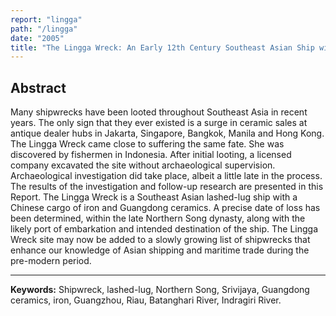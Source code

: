 ```yaml
---
report: "lingga"
path: "/lingga"
date: "2005"
title: "The Lingga Wreck: An Early 12th Century Southeast Asian Ship with a Chinese Cargo"
---
```


## Abstract

Many shipwrecks have been looted throughout Southeast Asia in recent years. The only sign that they ever existed is a surge in ceramic sales at antique dealer hubs in Jakarta, Singapore, Bangkok, Manila and Hong Kong.  The Lingga Wreck came close to suffering the same fate.  She was discovered by fishermen in Indonesia.  After initial looting, a licensed company excavated the site without archaeological supervision. Archaeological investigation did take place, albeit a little late in the process.  The results of the investigation and follow-up research are presented in this Report.  The Lingga Wreck is a Southeast Asian lashed-lug ship with a Chinese cargo of iron and Guangdong ceramics.  A precise date of loss has been determined, within the late Northern Song dynasty, along with the likely port of embarkation and intended destination of the ship.  The Lingga Wreck site may now be added to a slowly growing list of shipwrecks that enhance our knowledge of Asian shipping and maritime trade during the pre-modern period.

---

**Keywords:** Shipwreck, lashed-lug, Northern Song, Srivijaya, Guangdong ceramics, iron, Guangzhou, Riau, Batanghari River, Indragiri River.